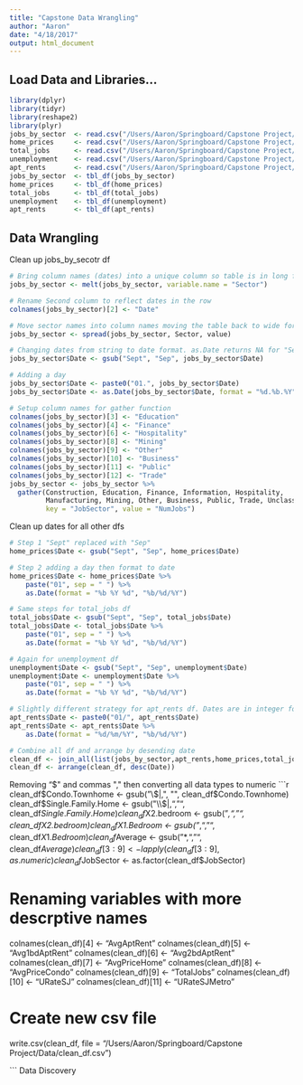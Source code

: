 ```yaml
---
title: "Capstone Data Wrangling"
author: "Aaron"
date: "4/18/2017"
output: html_document
---
```


## Load Data and Libraries...
```r
library(dplyr)
library(tidyr)
library(reshape2)
library(plyr)
jobs_by_sector  <- read.csv("/Users/Aaron/Springboard/Capstone Project/Data/jobs_by_sector.csv")
home_prices     <- read.csv("/Users/Aaron/Springboard/Capstone Project/Data/home_prices.csv")
total_jobs      <- read.csv("/Users/Aaron/Springboard/Capstone Project/Data/total_jobs.csv")
unemployment    <- read.csv("/Users/Aaron/Springboard/Capstone Project/Data/unemployment.csv")
apt_rents       <- read.csv("/Users/Aaron/Springboard/Capstone Project/Data/apt_rents.csv")
jobs_by_sector  <- tbl_df(jobs_by_sector)
home_prices     <- tbl_df(home_prices)
total_jobs      <- tbl_df(total_jobs)
unemployment    <- tbl_df(unemployment)
apt_rents       <- tbl_df(apt_rents)

```

## Data Wrangling
Clean up jobs_by_secotr df
```r
# Bring column names (dates) into a unique column so table is in long format
jobs_by_sector <- melt(jobs_by_sector, variable.name = "Sector")

# Rename Second column to reflect dates in the row
colnames(jobs_by_sector)[2] <- "Date"

# Move sector names into column names moving the table back to wide format
jobs_by_sector <- spread(jobs_by_sector, Sector, value)

# Changing dates from string to date format. as.Date returns NA for "Sept" abbreviation so first we'll change that to "Sep"
jobs_by_sector$Date <- gsub("Sept", "Sep", jobs_by_sector$Date)

# Adding a day
jobs_by_sector$Date <- paste0("01.", jobs_by_sector$Date)
jobs_by_sector$Date <- as.Date(jobs_by_sector$Date, format = "%d.%b.%Y", "%b/%d/%Y")

# Setup column names for gather function 
colnames(jobs_by_sector)[3] <- "Education"
colnames(jobs_by_sector)[4] <- "Finance"
colnames(jobs_by_sector)[6] <- "Hospitality"
colnames(jobs_by_sector)[8] <- "Mining"
colnames(jobs_by_sector)[9] <- "Other"
colnames(jobs_by_sector)[10] <- "Business"
colnames(jobs_by_sector)[11] <- "Public"
colnames(jobs_by_sector)[12] <- "Trade"
jobs_by_sector <- jobs_by_sector %>% 
  gather(Construction, Education, Finance, Information, Hospitality, 
         Manufacturing, Mining, Other, Business, Public, Trade, Unclassified, 
         key = "JobSector", value = "NumJobs")

```
Clean up dates for all other dfs
```r
# Step 1 "Sept" replaced with "Sep"
home_prices$Date <- gsub("Sept", "Sep", home_prices$Date)

# Step 2 adding a day then format to date
home_prices$Date <- home_prices$Date %>% 
    paste("01", sep = " ") %>% 
    as.Date(format = "%b %Y %d", "%b/%d/%Y")

# Same steps for total_jobs df
total_jobs$Date <- gsub("Sept", "Sep", total_jobs$Date)
total_jobs$Date <- total_jobs$Date %>%
    paste("01", sep = " ") %>% 
    as.Date(format = "%b %Y %d", "%b/%d/%Y")

# Again for unemployment df
unemployment$Date <- gsub("Sept", "Sep", unemployment$Date)
unemployment$Date <- unemployment$Date %>%
    paste("01", sep = " ") %>%
    as.Date(format = "%b %Y %d", "%b/%d/%Y")

# Slightly different strategy for apt_rents df. Dates are in integer format. First I added the day then converted to date format.
apt_rents$Date <- paste0("01/", apt_rents$Date)
apt_rents$Date <- apt_rents$Date %>% 
    as.Date(format = "%d/%m/%Y", "%b/%d/%Y")

# Combine all df and arrange by desending date
clean_df <- join_all(list(jobs_by_sector,apt_rents,home_prices,total_jobs,unemployment), by="Date", type="left")
clean_df <- arrange(clean_df, desc(Date))

```
Removing "$" and commas "," then converting all data types to numeric
```r
clean_df$Condo.Townhome <- gsub("\\$|,", "", clean_df$Condo.Townhome)
clean_df$Single.Family.Home <- gsub("\\$|,", "", clean_df$Single.Family.Home)
clean_df$X2.bedroom <- gsub("*,", "", clean_df$X2.bedroom)
clean_df$X1.Bedroom <- gsub("*,", "", clean_df$X1.Bedroom)
clean_df$Average <- gsub("*,", "", clean_df$Average)
clean_df[3:9] <- lapply(clean_df[3:9], as.numeric)
clean_df$JobSector <- as.factor(clean_df$JobSector)

# Renaming variables with more descrptive names
colnames(clean_df)[4] <- "AvgAptRent"
colnames(clean_df)[5] <- "Avg1bdAptRent"
colnames(clean_df)[6] <- "Avg2bdAptRent"
colnames(clean_df)[7] <- "AvgPriceHome"
colnames(clean_df)[8] <- "AvgPriceCondo"
colnames(clean_df)[9] <- "TotalJobs"
colnames(clean_df)[10] <- "URateSJ"
colnames(clean_df)[11] <- "URateSJMetro"

# Create new csv file
write.csv(clean_df, file = "/Users/Aaron/Springboard/Capstone Project/Data/clean_df.csv")

```
Data Discovery
